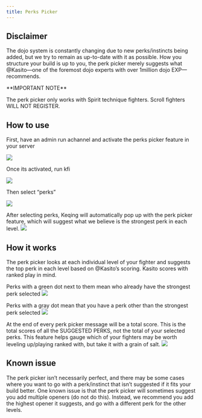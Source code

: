 ```yaml
---
title: Perks Picker
---
```



## Disclaimer

The dojo system is constantly changing due to new perks/instincts being added, but we try to remain as up-to-date with it as possible. How you structure your build is up to you, the perk picker merely suggests what <span class="mention">@Kasito</span>—one of the foremost dojo experts with over 1million dojo EXP—recommends.

<Callout type='warning'>
**IMPORTANT NOTE**

The perk picker only works with Spirit technique fighters. Scroll fighters WILL NOT REGISTER.
</Callout>

## How to use
First, have an admin run achannel and activate the perks picker feature in your server

![](/img/perks1.png)

Once its activated, run kfi

![](/img/perks2.png)

Then select “perks”

![](/img/perks3.png)

After selecting perks, Keqing will automatically pop up with the perk picker feature, which will suggest what we believe is the strongest perk in each level.
![](/img/perks4.png)


## How it works
The perk picker looks at each individual level of your fighter and suggests the top perk in each level based on <span class="mention">@Kasito</span>’s scoring. Kasito scores with ranked play in mind.

Perks with a green dot next to them mean who already have the strongest perk selected
![](/img/perks5.png)

Perks with a gray dot mean that you have a perk other than the strongest perk selected
![](/img/perks6.png)

At the end of every perk picker message will be a total score. This is the total scores of all the SUGGESTED PERKS, not the total of your selected perks. This feature helps gauge which of your fighters may be worth leveling up/playing ranked with, but take it with a grain of salt.
![](/img/perks7.png)

## Known issue
The perk picker isn’t necessarily perfect, and there may be some cases where you want to go with a perk/instinct that isn’t suggested if it fits your build better. One known issue is that the perk picker will sometimes suggest you add multiple openers (do not do this). Instead, we recommend you add the highest opener it suggests, and go with a different perk for the other levels.
